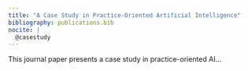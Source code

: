 ```yaml
---
title: "A Case Study in Practice-Oriented Artificial Intelligence"
bibliography: publications.bib
nocite: |
  @casestudy
---
```


This journal paper presents a case study in practice-oriented AI...

::: {#refs}
:::